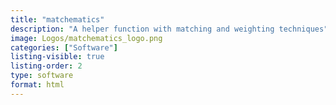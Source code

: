 ```yaml
---
title: "matchematics"
description: "A helper function with matching and weighting techniques"
image: Logos/matchematics_logo.png
categories: ["Software"]
listing-visible: true
listing-order: 2
type: software
format: html
---
```

